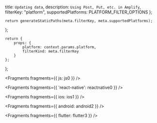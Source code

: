   title: `Updating data`,
  description: `Using Post, Put, etc. in Amplify`,
  filterKey: "platform",
  supportedPlatforms: PLATFORM_FILTER_OPTIONS
};
      


    return generateStaticPaths(meta.filterKey, meta.supportedPlatforms);
};

    return {
        props: {
            platform: context.params.platform,
            filterKind: meta.filterKey
        }
    };
};


<Fragments fragments={{ js: js0 }} />


<Fragments fragments={{ 'react-native': reactnative0 }} />


<Fragments fragments={{ ios: ios1 }} />


<Fragments fragments={{ android: android2 }} />


<Fragments fragments={{ flutter: flutter3 }} />
